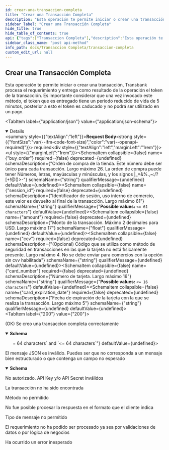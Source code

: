 ```yaml
---
id: crear-una-transaccion-completa
title: "Crear una Transacción Completa"
description: "Esta operación te permite iniciar o crear una transacción, Transbank procesa el requerimiento y entrega como resultado de la operación el token de la transacción. Es importante considerar que una vez invocado este método, el token que es entregado tiene un periodo reducido de vida de 5 minutos, posterior a esto el token es caducado y no podrá ser utilizado en un pago."
sidebar_label: "Crear una Transacción Completa"
hide_title: true
hide_table_of_contents: true
api: {"tags":["Transaccion Completa"],"description":"Esta operación te permite iniciar o crear una transacción, Transbank procesa el requerimiento y entrega como resultado de la operación el token de la transacción. Es importante considerar que una vez invocado este método, el token que es entregado tiene un periodo reducido de vida de 5 minutos, posterior a esto el token es caducado y no podrá ser utilizado en un pago.","requestBody":{"content":{"application/json":{"schema":{"type":"object","properties":{"buy_order":{"type":"string","description":"Orden de compra de la tienda. Este número debe ser único para cada transacción. Largo máximo 26. La orden de compra puede tener Números, letras, mayúsculas y minúsculas, y los signos |_=&%.,~:/?[+!@()>-"},"session_id":{"type":"string","description":"Identificador de sesión, uso interno de comercio, este valor es devuelto al final de la transacción. Largo máximo 61","maxLength":61},"amount":{"type":"number","description":"Monto de la transacción. Máximo 2 decimales para USD. Largo máximo 17","format":"float"},"ccv":{"type":"string","description":"(Opcional) Código que se utiliza como método de seguridad en transacciones en las que la tarjeta no está físicamente presente. Largo máximo 4. No se debe enviar para comercios con la opción sin cvv habilitada"},"card_number":{"type":"string","description":"Número de tarjeta. Largo máximo 16","maxLength":16},"card_expiration_date":{"type":"string","description":"Fecha de expiración de la tarjeta con la que se realiza la transacción. Largo máximo 5"}},"example":{"buy_order":"ordenCompra12345678","session_id":"sesion1234564","amount":10000,"cvv":123,"card_number":"4239000000000000","card_expiration_date":"22/10"}}}},"required":true},"responses":{"200":{"description":"(OK) Se creo una transaccion completa correctamente","content":{"application/json":{"schema":{"type":"object","properties":{"token":{"type":"string","description":"Token de la transacción. Largo 64.","minLength":64,"maxLength":64}},"example":{"token":"e074d38c628122c63e5c0986368ece22974d6fee1440617d85873b7b4efa48a3"}}}}},"400":{"description":"El mensaje JSON es inválido. Puedes ser que no corresponda a un mensaje bien estructurado o que contenga un campo no esperado","content":{"application/json":{"schema":{"type":"object","properties":{"error_message":{"type":"string","example":"token is required"}}}}}},"401":{"description":"No autorizado. API Key y/o API Secret inválidos"},"404":{"description":"La transacción no ha sido encontrada"},"405":{"description":"Método no permitido"},"406":{"description":"No fue posible procesar la respuesta en el formato que el cliente indica"},"415":{"description":"Tipo de mensaje no permitido"},"422":{"description":"El requerimiento no ha podido ser procesado ya sea por validaciones de datos o por lógica de negocios"},"500":{"description":"Ha ocurrido un error inesperado"}},"method":"post","path":"/rswebpaytransaction/api/webpay/v1.2/transactions","servers":[{"url":"https://webpay3gint.transbank.cl"}],"security":[{"tbkApiKeyId":[],"tbkApiKeySecret":[]}],"securitySchemes":{"tbkApiKeyId":{"type":"apiKey","name":"Tbk-Api-Key-Id","in":"header","description":"Código de comercio"},"tbkApiKeySecret":{"type":"apiKey","name":"Tbk-Api-Key-Secret","in":"header","description":"LLave secreta"}},"jsonRequestBodyExample":{"buy_order":"ordenCompra12345678","session_id":"sesion1234564","amount":10000,"cvv":123,"card_number":"4239000000000000","card_expiration_date":"22/10"},"info":{"title":"Transacción Completa","description":"Este producto tiene requerimientos comerciales más estrictos que el resto de los productos. No inicies la integración si aún no completan la afiliación comercial..","termsOfService":"https://www.transbankdevelopers.cl/termino-y-condiciones","version":"1.0.0"},"postman":{"name":"Crear una Transacción Completa","description":{"content":"Esta operación te permite iniciar o crear una transacción, Transbank procesa el requerimiento y entrega como resultado de la operación el token de la transacción. Es importante considerar que una vez invocado este método, el token que es entregado tiene un periodo reducido de vida de 5 minutos, posterior a esto el token es caducado y no podrá ser utilizado en un pago.","type":"text/plain"},"url":{"path":["rswebpaytransaction","api","webpay","v1.2","transactions"],"host":["{{baseUrl}}"],"query":[],"variable":[]},"header":[{"key":"Content-Type","value":"application/json"},{"key":"Accept","value":"application/json"}],"method":"POST","body":{"mode":"raw","raw":"\"\"","options":{"raw":{"language":"json"}}}}}
sidebar_class_name: "post api-method"
info_path: docs/Transaccion Completa/transaccion-completa
custom_edit_url: null
---
```



## Crear una Transacción Completa



Esta operación te permite iniciar o crear una transacción, Transbank procesa el requerimiento y entrega como resultado de la operación el token de la transacción. Es importante considerar que una vez invocado este método, el token que es entregado tiene un periodo reducido de vida de 5 minutos, posterior a esto el token es caducado y no podrá ser utilizado en un pago.

<MimeTabs><TabItem label={"application/json"} value={"application/json-schema"}><details style={{}} data-collapsed={false} open={true}><summary style={{"textAlign":"left"}}><strong>Request Body</strong><strong style={{"fontSize":"var(--ifm-code-font-size)","color":"var(--openapi-required)"}}> required</strong></summary><div style={{"textAlign":"left","marginLeft":"1rem"}}></div><ul style={{"marginLeft":"1rem"}}><SchemaItem collapsible={false} name={"buy_order"} required={false} deprecated={undefined} schemaDescription={"Orden de compra de la tienda. Este número debe ser único para cada transacción. Largo máximo 26. La orden de compra puede tener Números, letras, mayúsculas y minúsculas, y los signos |_=&%.,~:/?[+!@()>-"} schemaName={"string"} qualifierMessage={undefined} defaultValue={undefined}></SchemaItem><SchemaItem collapsible={false} name={"session_id"} required={false} deprecated={undefined} schemaDescription={"Identificador de sesión, uso interno de comercio, este valor es devuelto al final de la transacción. Largo máximo 61"} schemaName={"string"} qualifierMessage={"**Possible values:** `<= 61 characters`"} defaultValue={undefined}></SchemaItem><SchemaItem collapsible={false} name={"amount"} required={false} deprecated={undefined} schemaDescription={"Monto de la transacción. Máximo 2 decimales para USD. Largo máximo 17"} schemaName={"float"} qualifierMessage={undefined} defaultValue={undefined}></SchemaItem><SchemaItem collapsible={false} name={"ccv"} required={false} deprecated={undefined} schemaDescription={"(Opcional) Código que se utiliza como método de seguridad en transacciones en las que la tarjeta no está físicamente presente. Largo máximo 4. No se debe enviar para comercios con la opción sin cvv habilitada"} schemaName={"string"} qualifierMessage={undefined} defaultValue={undefined}></SchemaItem><SchemaItem collapsible={false} name={"card_number"} required={false} deprecated={undefined} schemaDescription={"Número de tarjeta. Largo máximo 16"} schemaName={"string"} qualifierMessage={"**Possible values:** `<= 16 characters`"} defaultValue={undefined}></SchemaItem><SchemaItem collapsible={false} name={"card_expiration_date"} required={false} deprecated={undefined} schemaDescription={"Fecha de expiración de la tarjeta con la que se realiza la transacción. Largo máximo 5"} schemaName={"string"} qualifierMessage={undefined} defaultValue={undefined}></SchemaItem></ul></details></TabItem></MimeTabs><div><ApiTabs><TabItem label={"200"} value={"200"}><div>

(OK) Se creo una transaccion completa correctamente

</div><div><MimeTabs schemaType={"response"}><TabItem label={"application/json"} value={"application/json"}><SchemaTabs><TabItem label={"Schema"} value={"Schema"}><details style={{}} data-collapsed={false} open={true}><summary style={{"textAlign":"left"}}><strong>Schema</strong></summary><div style={{"textAlign":"left","marginLeft":"1rem"}}></div><ul style={{"marginLeft":"1rem"}}><SchemaItem collapsible={false} name={"token"} required={false} deprecated={undefined} schemaDescription={"Token de la transacción. Largo 64."} schemaName={"string"} qualifierMessage={"**Possible values:** `>= 64 characters` and `<= 64 characters`"} defaultValue={undefined}></SchemaItem></ul></details></TabItem><TabItem label={"Example (from schema)"} value={"Example (from schema)"}><ResponseSamples responseExample={"{\n  \"token\": \"e074d38c628122c63e5c0986368ece22974d6fee1440617d85873b7b4efa48a3\"\n}"} language={"json"}></ResponseSamples></TabItem></SchemaTabs></TabItem></MimeTabs></div></TabItem><TabItem label={"400"} value={"400"}><div>

El mensaje JSON es inválido. Puedes ser que no corresponda a un mensaje bien estructurado o que contenga un campo no esperado

</div><div><MimeTabs schemaType={"response"}><TabItem label={"application/json"} value={"application/json"}><SchemaTabs><TabItem label={"Schema"} value={"Schema"}><details style={{}} data-collapsed={false} open={true}><summary style={{"textAlign":"left"}}><strong>Schema</strong></summary><div style={{"textAlign":"left","marginLeft":"1rem"}}></div><ul style={{"marginLeft":"1rem"}}><SchemaItem collapsible={false} name={"error_message"} required={false} deprecated={undefined} schemaDescription={undefined} schemaName={"string"} qualifierMessage={undefined} defaultValue={undefined}></SchemaItem></ul></details></TabItem><TabItem label={"Example (from schema)"} value={"Example (from schema)"}><ResponseSamples responseExample={"{\n  \"error_message\": \"token is required\"\n}"} language={"json"}></ResponseSamples></TabItem></SchemaTabs></TabItem></MimeTabs></div></TabItem><TabItem label={"401"} value={"401"}><div>

No autorizado. API Key y/o API Secret inválidos

</div><div></div></TabItem><TabItem label={"404"} value={"404"}><div>

La transacción no ha sido encontrada

</div><div></div></TabItem><TabItem label={"405"} value={"405"}><div>

Método no permitido

</div><div></div></TabItem><TabItem label={"406"} value={"406"}><div>

No fue posible procesar la respuesta en el formato que el cliente indica

</div><div></div></TabItem><TabItem label={"415"} value={"415"}><div>

Tipo de mensaje no permitido

</div><div></div></TabItem><TabItem label={"422"} value={"422"}><div>

El requerimiento no ha podido ser procesado ya sea por validaciones de datos o por lógica de negocios

</div><div></div></TabItem><TabItem label={"500"} value={"500"}><div>

Ha ocurrido un error inesperado

</div><div></div></TabItem></ApiTabs></div>
      